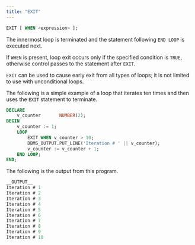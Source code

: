 ```yaml
---
title: "EXIT"
---
```


<div id="exit" class="registered_link"></div>

```sql
EXIT [ WHEN <expression> ];
```

The innermost loop is terminated and the statement following `END LOOP` is executed next.

If `WHEN` is present, loop exit occurs only if the specified condition is `TRUE`, otherwise control passes to the statement after `EXIT`.

`EXIT` can be used to cause early exit from all types of loops; it is not limited to use with unconditional loops.

The following is a simple example of a loop that iterates ten times and then uses the `EXIT` statement to terminate.

```sql
DECLARE
    v_counter       NUMBER(2);
BEGIN
    v_counter := 1;
    LOOP
        EXIT WHEN v_counter > 10;
        DBMS_OUTPUT.PUT_LINE('Iteration # ' || v_counter);
        v_counter := v_counter + 1;
    END LOOP;
END;
```

The following is the output from this program.

```sql
__OUTPUT__
Iteration # 1
Iteration # 2
Iteration # 3
Iteration # 4
Iteration # 5
Iteration # 6
Iteration # 7
Iteration # 8
Iteration # 9
Iteration # 10
```
